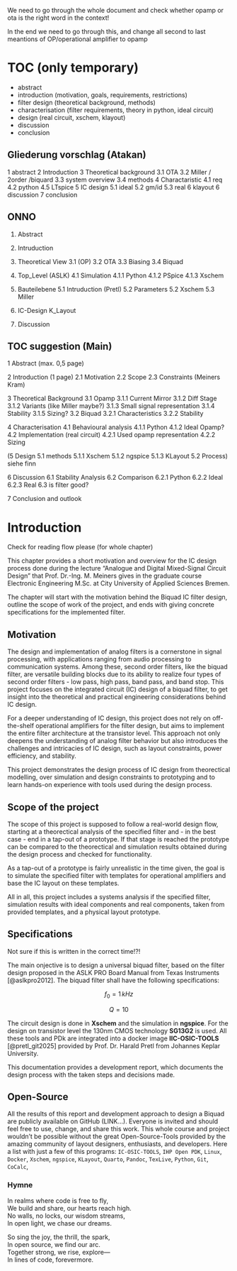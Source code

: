 :::{.callout-important}
We need to go through the whole document and check whether opamp or ota is the right word in the context!

In the end we need to go through this, and change all second to last meantions of OP/operational amplifier to opamp 
:::

# TOC (only temporary) {.unnumbered}

- abstract
- introduction (motivation, goals, requirements, restrictions)
- filter design (theoretical background, methods)
- characterisation (filter requirements, theory in python, ideal circuit)
- design (real circuit, xschem, klayout)
- discussion
- conclusion



## Gliederung vorschlag (Atakan)

1 abstract
2 Introduction
3 Theoretical background 
    3.1 OTA
    3.2 Miller / 2order /biquard
    3.3 system overview
    3.4 methods
4 Charactaristic
    4.1 req
    4.2 python
    4.5 LTspice 
5 IC design
    5.1 ideal
    5.2 gm/id
    5.3 real 
6 klayout
6 discussion
7 conclusion

## ONNO

1. Abstract

2. Intruduction

3. Theoretical View
	3.1 (OP)
	3.2 OTA
	3.3 Biasing
	3.4 Biquad

4. Top_Level (ASLK)
	4.1 Simulation
		4.1.1 Python
		4.1.2 PSpice
		4.1.3 Xschem

5. Bauteilebene
	5.1 Intruduction (Pretl)
	5.2 Parameters
	5.2 Xschem
	5.3 Miller

6. IC-Design
	K_Layout
7. Discussion


## TOC suggestion (Main)

1 Abstract (max. 0,5 page)

2 Introduction (1 page)
2.1 Motivation
2.2 Scope
2.3 Constraints (Meiners Kram)

3 Theoretical Background
3.1 Opamp
3.1.1 Current Mirror
3.1.2 Diff Stage
3.1.2 Variants (like Miller maybe?)
3.1.3 Small signal representation
3.1.4 Stability
3.1.5 Sizing?
3.2 Biquad
3.2.1 Characteristics
3.2.2 Stability

4 Characterisation
4.1 Behavioural analysis
4.1.1 Python
4.1.2 Ideal Opamp?
4.2 Implementation (real circuit)
4.2.1 Used opamp representation
4.2.2 Sizing

(5 Design 
5.1 methods
5.1.1 Xschem
5.1.2 ngspice
5.1.3 KLayout 
5.2 Process) siehe finn

6 Discussion
6.1 Stability Analysis
6.2 Comparison
6.2.1 Python
6.2.2 Ideal
6.2.3 Real
6.3 is filter good?

7 Conclusion and outlook

# Introduction

:::{.callout-warning}
Check for reading flow please (for whole chapter)
:::

This chapter provides a short motivation and overview for the IC design process done during the lecture "Analogue and Digital Mixed-Signal Circuit Design" that Prof. Dr.-Ing. M. Meiners gives in the graduate course Electronic Engineering M.Sc. at City University of Applied Sciences Bremen.

The chapter will start with the motivation behind the Biquad IC filter design, outline the scope of work of the project, and ends with giving concrete specifications for the implemented filter.

## Motivation

The design and implementation of analog filters is a cornerstone in signal processing, with applications ranging from audio processing to communication systems. Among these, second order filters, like the biquad filter, are versatile building blocks due to its ability to realize four types of second order filters - low pass, high pass, band pass, and band stop. This project focuses on the integrated circuit (IC) design of a biquad filter, to get insight into the theoretical and practical engineering considerations behind IC design.

For a deeper understanding of IC design, this project does not rely on off-the-shelf operational amplifiers for the filter design, but aims to implement the entire filter architecture at the transistor level. This approach not only deepens the understanding of analog filter behavior but also introduces the challenges and intricacies of IC design, such as layout constraints, power efficiency, and stability.

This project demonstrates the design process of IC design from theorectical modelling, over simulation and design constraints to prototyping and to learn hands-on experience with tools used during the design process.

## Scope of the project

The scope of this project is supposed to follow a real-world design flow, starting at a theorectical analysis of the specified filter and - in the best case - end in a tap-out of a prototype. If that stage is reached the prototype can be compared to the theorectical and simulation results obtained during the design process and checked for functionality.

As a tap-out of a prototype is fairly unrealistic in the time given, the goal is to simulate the specified filter with templates for operational amplifiers and base the IC layout on these templates.

All in all, this project includes a systems analysis if the specified filter, simulation results with ideal components and real components, taken from provided templates, and a physical layout prototype.

## Specifications

:::{.callout-warning}
Not sure if this is written in the correct time!?!
:::

The main onjective is to design a universal biquad filter, based on the filter design proposed in the ASLK PRO Board Manual from Texas Instruments [@aslkpro2012]. The biquad filter shall have the following specifications:

$$
f_0 = 1\,kHz
$$

$$
Q = 10
$$

The circuit design is done in **Xschem** and the simulation in **ngspice**. For the design on transistor level the 130nm CMOS technology **SG13G2** is used. All these tools and PDk are integrated into a docker image **IIC-OSIC-TOOLS** [@pretl_git2025] provided by Prof. Dr. Harald Pretl from Johannes Keplar University. 

This documentation provides a development report, which documents the design process with the taken steps and decisions made.

## Open-Source

All the results of this report and development approach to design a Biquad are publicly available on GitHub (LINK...). Everyone is invited and should feel free to use, change, and share this work. 
This whole course and project wouldn't be possible without the great Open-Source-Tools provided by the amazing community of layout designers, enthusiasts, and developers. 
Here a list with just a few of this programs: `IC-OSIC-TOOLS`, `IHP Open PDK`, `Linux`, `Docker`, `Xschem`, `ngspice`, `KLayout`, `Quarto`, `Pandoc`, `TexLive`, `Python`, `Git`, `CoCalc`,

### Hymne

In realms where code is free to fly,<br>
We build and share, our hearts reach high. <br>
No walls, no locks, our wisdom streams, <br>
In open light, we chase our dreams. <br>

So sing the joy, the thrill, the spark, <br>
In open source, we find our arc. <br>
Together strong, we rise, explore— <br>
In lines of code, forevermore. <br>
